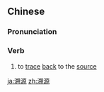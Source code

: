 ==Chinese==
{{zh-forms}}

===Pronunciation===
{{zh-pron
|m=sùyuán
|c=sou3 jyun4
|mn=qz,xm,zz:sò͘-goân
|cat=v
}}

===Verb===
{{zh-verb}}

# to [[trace]] [[back]] to the [[source]]

[[ja:溯源]]
[[zh:溯源]]
